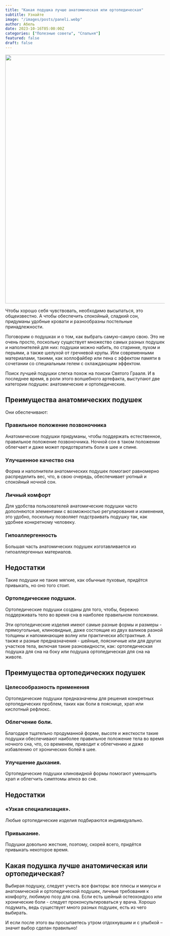 ```yaml
---
title: "Какая подушка лучше анатомическая или ортопедическая"
subtitle: Узнайте
image: "/images/posts/paneli.webp"
author: Абель
date: 2023-10-16T05:00:00Z
categories: ["Полезные советы", "Спальня"]
featured: false
draft: false
---
```


<img src="/images/posts/samorezi.webp" alt="" width="786" height="" />

Чтобы хорошо себя чувствовать, необходимо высыпаться, это общеизвестно. А чтобы обеспечить спокойный, сладкий сон, придуманы удобные кровати и разнообразны постельные принадлежности.

Поговорим о подушках и о том, как выбрать самую-самую свою. Это не очень просто, поскольку существует множество самых разных подушек и наполнителей для них: подушки можно набить, по старинке, пухом и перьями, а также шелухой от гречневой крупы. Или современными материалами, такими, как холлофайбер или пена с эффектом памяти в сочетании со специальным гелем с охлаждающим эффектом.

Поиск лучшей подушки слегка похож на поиски Святого Грааля. И в последнее время, в роли этого волшебного артефакта, выступают две категории подушек: анатомические и ортопедические.

## Преимущества анатомических подушек

Они обеспечивают:

### Правильное положение позвоночника

Анатомические подушки придуманы, чтобы поддержать естественное, правильное положение позвоночника. Ночной сон в таком положении облегчает и даже может предотвратить боли в шее и спине.

### Улучшенное качество сна

Форма и наполнители анатомических подушек помогают равномерно распределить вес, что, в свою очередь, обеспечивает уютный и спокойный ночной сон.

### Личный комфорт

Для удобства пользователей анатомические подушки часто дополняются элементами с возможностью регулирования и изменения, это удобно, поскольку позволяет подстраивать подушку так, как удобнее конкретному человеку.

### Гипоаллергенность

Большая часть анатомических подушек изготавливается из гипоаллергенных материалов.

## Недостатки

Такие подушки не такие мягкие, как обычные пуховые, придётся привыкать, но оно того стоит.

### Ортопедические подушки.

Ортопедические подушки созданы для того, чтобы, бережно поддерживать тело во время сна в наиболее правильном положении.

Эти ортопедические изделия имеют самые разные формы и размеры - прямоугольные, клиновидные, даже состоящие из двух валиков разной толщины и напоминающие волну или практически абстрактные. А также и разные предназначения - шейные, поясничные или для других участков тела, включая такие разновидности, как: ортопедическая подушка для сна на боку или подушка ортопедическая для сна на животе.

## Преимущества ортопедических подушек

### Целесообразность применения

Ортопедические подушки предназначены для решения конкретных ортопедических проблем, таких как боли в пояснице, храп или кислотный рефлюкс.

### Облегчение боли.

Благодаря тщательно продуманной форме, высоте и жесткости такие подушки обеспечивают наиболее правильное положение тела во время ночного сна, что, со временем, приводит к облегчению и даже избавлению от хронических болей в шее.

### Улучшение дыхания.

Ортопедические подушки клиновидной формы помогают уменьшить храп и облегчить симптомы апноэ во сне.

## Недостатки

### «Узкая специализация».

Любые ортопедические изделия подбираются индивидуально.

### Привыкание.

Подушки довольно жесткие, поэтому, скорей всего, придётся привыкать некоторое время.

## Какая подушка лучше анатомическая или ортопедическая?

Выбирая подушку, следует учесть все факторы: все плюсы и минусы и анатомической и ортопедической подушек, личные требования к комфорту, любимую позу для сна. Если есть шейный остеохондроз или хронические боли - следует проконсультироваться у врача. Хорошо подумать, ведь существует много разных подушек, есть из чего выбирать.

И если после этого вы просыпаетесь утром отдохнувшим и с улыбкой – значит выбор сделан правильно!
